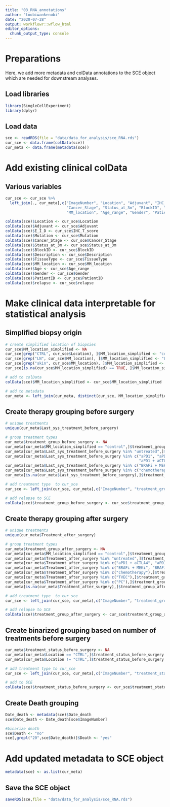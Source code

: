 ```yaml
---
title: "03_RNA_annotations"
author: "toobiwankenobi"
date: "2020-07-28"
output: workflowr::wflow_html
editor_options:
  chunk_output_type: console
---
```


# Preparations
Here, we add more metadata and colData annotations to the SCE object which are needed for downstream analyses. 

## Load libraries

```r
library(SingleCellExperiment)
library(dplyr)
```

## Load data

```r
sce <- readRDS(file = "data/data_for_analysis/sce_RNA.rds")
cur_sce <- data.frame(colData(sce))
cur_meta <- data.frame(metadata(sce))
```

# Add existing clinical colData

## Various variables

```r
cur_sce <- cur_sce %>%
  left_join(., cur_meta[,c("ImageNumber", "Location", "Adjuvant", "IHC_T_score", "Mutation", 
                           "Cancer_Stage", "Status_at_3m", "BlockID", "Description", "TissueType",
                           "MM_location", "Age_range", "Gender", "PatientID", "relapse")])

colData(sce)$Location <- cur_sce$Location
colData(sce)$Adjuvant <- cur_sce$Adjuvant
colData(sce)$E_I_D <- cur_sce$IHC_T_score
colData(sce)$Mutation <- cur_sce$Mutation
colData(sce)$Cancer_Stage <- cur_sce$Cancer_Stage
colData(sce)$Status_at_3m <- cur_sce$Status_at_3m
colData(sce)$BlockID <- cur_sce$BlockID
colData(sce)$Description <- cur_sce$Description
colData(sce)$TissueType <- cur_sce$TissueType
colData(sce)$MM_location <- cur_sce$MM_location
colData(sce)$Age <- cur_sce$Age_range
colData(sce)$Gender <- cur_sce$Gender
colData(sce)$PatientID <- cur_sce$PatientID
colData(sce)$relapse <- cur_sce$relapse
```

# Make clinical data interpretable for statistical analysis

## Simplified biopsy origin

```r
# create simplified location of biopsies
cur_sce$MM_location_simplified <- NA
cur_sce[grep("CTRL", cur_sce$Location), ]$MM_location_simplified <- "control"
cur_sce[grep("LN", cur_sce$MM_location), ]$MM_location_simplified <- "LN"
cur_sce[grep("skin", cur_sce$MM_location), ]$MM_location_simplified <- "skin"
cur_sce[is.na(cur_sce$MM_location_simplified) == TRUE, ]$MM_location_simplified <- "other"

# add to colData
colData(sce)$MM_location_simplified <- cur_sce$MM_location_simplified

# add to metadata
cur_meta <- left_join(cur_meta, distinct(cur_sce, MM_location_simplified, ImageNumber))
```

## Create therapy grouping before surgery

```r
# unique treatments
unique(cur_meta$Last_sys_treatment_before_surgery)

# group treatment types
cur_meta$treatment_group_before_surgery <- NA
cur_meta[cur_meta$MM_location_simplified == "control",]$treatment_group_before_surgery <- "control"
cur_meta[cur_meta$Last_sys_treatment_before_surgery %in% "untreated",]$treatment_group_before_surgery <- "untreated"
cur_meta[cur_meta$Last_sys_treatment_before_surgery %in% c("aPD1", "aPD1 + aCTLA4", "aCTLA4", 
                                                           "aPD1 + aCTLA4 or aPD1", "aPD1 + aLAG3"),]$treatment_group_before_surgery <- "ICI"
cur_meta[cur_meta$Last_sys_treatment_before_surgery %in% c("BRAFi + MEKi", "MEKi"),]$treatment_group_before_surgery <- "Targeted"
cur_meta[cur_meta$Last_sys_treatment_before_surgery %in% c("chemotherapy"),]$treatment_group_before_surgery <- "Chemotherapy"
cur_meta[is.na(cur_meta$Last_sys_treatment_before_surgery),]$treatment_group_before_surgery <- "unknown"

# add treatment type  to cur_sce
cur_sce <- left_join(cur_sce, cur_meta[,c("ImageNumber", "treatment_group_before_surgery")])

# add relapse to SCE
colData(sce)$treatment_group_before_surgery <- cur_sce$treatment_group_before_surgery
```

## Create therapy grouping after surgery

```r
# unique treatments
unique(cur_meta$Treatment_after_surgery)

# group treatment types
cur_meta$treatment_group_after_surgery <- NA
cur_meta[cur_meta$MM_location_simplified == "control",]$treatment_group_after_surgery <- "control"
cur_meta[cur_meta$Treatment_after_surgery %in% "untreated",]$treatment_group_after_surgery <- "untreated"
cur_meta[cur_meta$Treatment_after_surgery %in% c("aPD1 + aCTLA4", "aPD1", "aCTLA4", "aPD1 + aLAG3"),]$treatment_group_after_surgery <- "ICI"
cur_meta[cur_meta$Treatment_after_surgery %in% c("BRAFi + MEKi", "BRAFi", "MEKi", "BRAFi + MEKi +/- aPD1"),]$treatment_group_after_surgery <- "Targeted"
cur_meta[cur_meta$Treatment_after_surgery %in% c("chemotherapy"),]$treatment_group_after_surgery <- "Chemotherapy"
cur_meta[cur_meta$Treatment_after_surgery %in% c("TVEC"),]$treatment_group_after_surgery <- "TVEC"
cur_meta[cur_meta$Treatment_after_surgery %in% c("PC"),]$treatment_group_after_surgery <- "Palliative"
cur_meta[is.na(cur_meta$Treatment_after_surgery),]$treatment_group_after_surgery <- "unknown"

# add treatment type  to cur_sce
cur_sce <- left_join(cur_sce, cur_meta[,c("ImageNumber", "treatment_group_after_surgery")])

# add relapse to SCE
colData(sce)$treatment_group_after_surgery <- cur_sce$treatment_group_after_surgery
```

## Create binarized grouping based on number of treatments before surgery

```r
cur_meta$treatment_status_before_surgery <- NA
cur_meta[cur_meta$Location == "CTRL",]$treatment_status_before_surgery <- "control"
cur_meta[cur_meta$Location != "CTRL",]$treatment_status_before_surgery <- ifelse(cur_meta[cur_meta$Location != "CTRL",]$Nr_treatments_before_surgery == 0, "naive", "non-naive")

# add treatment type to cur_sce
cur_sce <- left_join(cur_sce, cur_meta[,c("ImageNumber", "treatment_status_before_surgery")])

# add to SCE
colData(sce)$treatment_status_before_surgery <- cur_sce$treatment_status_before_surgery
```

## Create Death grouping

```r
Date_death <- metadata(sce)$Date_death
sce$Date_death <- Date_death[sce$ImageNumber]

#binarize death
sce$Death <- "no"
sce[,grepl("20",sce$Date_death)]$Death <- "yes"
```

# Add updated metadata to SCE object

```r
metadata(sce) <- as.list(cur_meta)
```

## Save the SCE object

```r
saveRDS(sce,file = "data/data_for_analysis/sce_RNA.rds")
```


